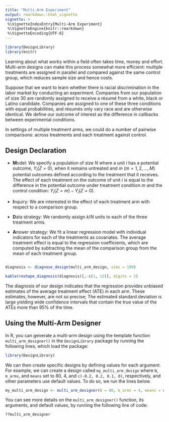 ```yaml
---
title: "Multi-Arm Experiment"
output: rmarkdown::html_vignette
vignette: >
 %\VignetteIndexEntry{Multi-Arm Experiment}
 %\VignetteEngine{knitr::rmarkdown}
 %\VignetteEncoding{UTF-8}
---
```

  
  
```r
library(DesignLibrary)
library(knitr)
```

Learning about what works within a field often takes time, money and effort. Multi-arm designs can make this process somewhat more efficient: multiple treatments are assigned in parallel and compared against the same control group, which reduces sample size and hence costs. 

Suppose that we want to learn whether there is racial discrimination in the labor market by conducting an experiment. Companies from our population of size $30$ are randomly assigned to receive a résumé from a white, black or Latino candidate. Companies are assigned to one of these three conditions with equal probabilities, and résumés only vary race and are otherwise identical. We define our outcome of interest as the difference in callbacks between experimental conditions. 

In settings of multiple treatment arms, we could do a number of pairwise comparisons: across treatments and each treatment against control. 
<!--One must be however careful since increasing the number of hyphoteses being tested might increase the probability of type 1 error -->
  
  
## Design Declaration
  
  - **M**odel: We specify a population of size $N$ where a unit $i$ has a potential outcome, $Y_i(Z = 0)$, when it remains untreated and $m$ $(m = 1, 2, ..., M)$ potential outcomes defined according to the treatment that it receives. The effect of each treatment on the outcome of unit $i$ is equal to the difference in the potential outcome under treatment condition $m$ and the control condition: $Y_i(Z = m)  -Y_i(Z = 0)$.

- **I**nquiry:  We are interested in the effect of each treatment arm with respect to a comparison group.

- **D**ata strategy: We randomly assign $k/N$ units to each of the three treatment arms.

- **A**nswer strategy: We fit a linear regression model with individual indicators for each of the treatments as covariates. The average treatment effect is equal to the regression coefficients, which are computed by subtracting the mean of the comparison group from the mean of each treatment group.


```r
```

```r
diagnosis <- diagnose_design(multi_arm_design, sims = 100)
```

```r
kable(reshape_diagnosis(diagnosis)[,-c(1, 12)], digits = 2)
```

The diagnosis of our design indicates that the regression provides unbiased estimates of  the average treatment effect (ATE) in each arm. These estimates, however, are not so precise;  The estimated standard deviation is large yielding wide confidence intervals that contain the true value of the ATEs more than 95\% of the time.

## Using the  Multi-Arm Designer

In R, you can generate a multi-arm design using the template function `multi_arm_designer()` in the `DesignLibrary` package by running the following lines, which load the package:
  
```r
library(DesignLibrary)
```

We can then create specific designs by defining values for each argument. For example, we can create a design called `my_multi_arm_design` where `N`, `m_arms`, and `means` set to 80, 4, and `c(-0.2, 0.2, 0.1, 0)`, respectively, and other parameters use default values. To do so, we run the lines below.

```r
my_multi_arm_design <- multi_arm_designer(N = 80, m_arms = 4, means = c(-0.2, 0.2, 0.1, 0))
```

You can see more details on the `multi_arm_designer()` function, its arguments, and default values, by running the following line of code:
  
```r
??multi_arm_designer
```

